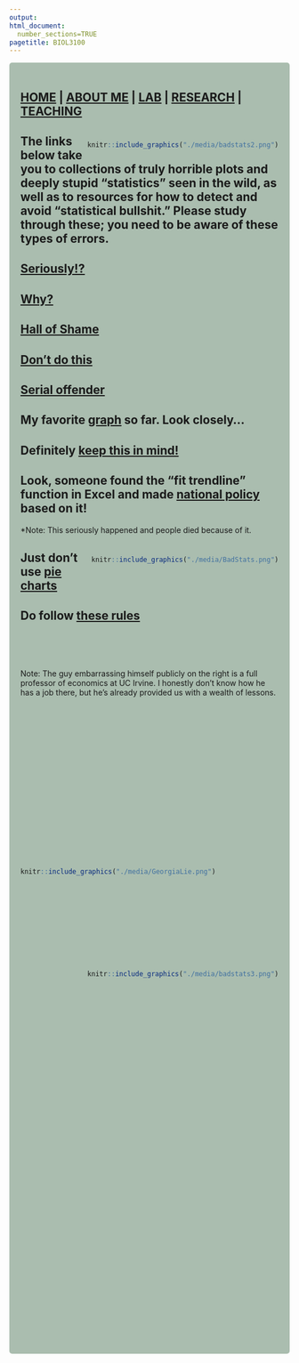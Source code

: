 ```yaml
---
output: 
html_document:
  number_sections=TRUE
pagetitle: BIOL3100
---
```


<style type="text/css">
.main-container {
  max-width: 1800px;
  margin-left: auto;
  margin-right: auto;
}
</style>


<style>
div.gray { background-color:#aabdaf; border-radius: 5px; padding: 20px;}
</style>
<div class = "gray">


## [HOME](http://gzahn.github.io/) | [ABOUT ME](http://gzahn.github.io/about-me/) | [LAB](http://gzahn.github.io/lab/) | [RESEARCH](http://gzahn.github.io/pubs-and-pres/) | [TEACHING](http://gzahn.github.io/coursemap/)

<div style= "float:right;position: relative;top:10px">
```r
knitr::include_graphics("./media/badstats2.png")
```
</div>


## The links below take you to collections of truly horrible plots and deeply stupid "statistics" seen in the wild, as well as to resources for how to detect and avoid "statistical bullshit." Please study through these; you need to be aware of these types of errors.


## [Seriously!?](https://www.businessinsider.com/the-27-worst-charts-of-all-time-2013-6#unordered-perplexingly-circular-and-difficult-to-ascertain-any-information-from-this-globe-and-mail-chart-they-went-out-of-their-way-to-make-this-flashy-but-difficult-to-actually-read-we-get-what-they-were-going-for-but-this-chart-is-precisely-why-humanity-invented-tables-6){target="_blank"}

## [Why?](https://badvisualisations.tumblr.com/){target="_blank"}

## [Hall of Shame](https://getdolphins.com/blog/the-worst-graphs-of-2017/){target="_blank"}

## [Don't do this](http://livingqlikview.com/the-9-worst-data-visualizations-ever-created/){target="_blank"}

## [Serial offender](https://www.businessinsider.com/fox-news-charts-tricks-data-2012-11){target="_blank"}

## My favorite [graph](https://gzahn.github.io/data-course/media/badstats4.png){target="_blank"} so far. Look closely...

## Definitely [keep this in mind!](https://www.tylervigen.com/spurious-correlations){target="_blank"}


## Look, someone found the "fit trendline" function in Excel and made [national policy](https://www.vox.com/2020/5/8/21250641/kevin-hassett-cubic-model-smoothing){target="_blank"} based on it!

*Note: This seriously happened and people died because of it.

<div style= "float:right;position: relative;top:10px">
```r
knitr::include_graphics("./media/BadStats.png")
```
</div>

## Just don't use [pie charts](https://blog.funnel.io/why-we-dont-use-pie-charts-and-some-tips-on-better-data-visualizations){target="_blank"}

## Do follow [these rules](https://guides.library.duke.edu/datavis/topten){target="_blank"}

</br></br></br>



Note: The guy embarrassing himself publicly on the right is a full professor of economics at UC Irvine. I honestly don't know how he has a job there, but he's already provided us with a wealth of lessons. 

</br></br></br></br></br></br></br></br></br></br></br></br></br></br></br>


<div style= "float:left;position: relative;top:10px">
```r
knitr::include_graphics("./media/GeorgiaLie.png")
```
</div>




</br></br></br></br></br></br></br></br></br></br>

<div style= "float:right;position: relative;top:10px">
```r
knitr::include_graphics("./media/badstats3.png")
```
</div>


</br></br></br></br>
</br></br></br></br></br></br></br></br></br></br></br></br>
</br></br></br></br></br></br></br></br></br></br></br></br>
</br></br></br></br></br></br></br></br></br></br></br></br>

</div>